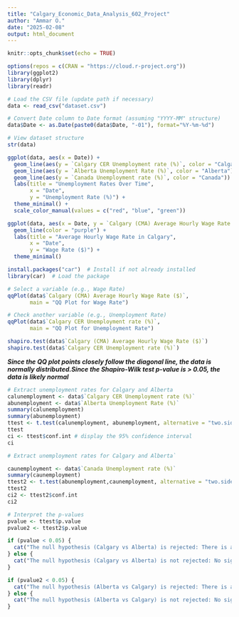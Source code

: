 ---
title: "Calgary_Economic_Data_Analysis_602_Project"
author: "Ammar O."
date: "2025-02-08"
output: html_document
---

```{r setup, include=FALSE}
knitr::opts_chunk$set(echo = TRUE)
```

```{r}
options(repos = c(CRAN = "https://cloud.r-project.org"))
library(ggplot2)
library(dplyr)
library(readr)


```

```{r}
# Load the CSV file (update path if necessary)
data <- read_csv("dataset.csv")

# Convert Date column to Date format (assuming "YYYY-MM" structure)
data$Date <- as.Date(paste0(data$Date, "-01"), format="%Y-%m-%d")

# View dataset structure
str(data)

```

```{r}
ggplot(data, aes(x = Date)) +
  geom_line(aes(y = `Calgary CER Unemployment rate (%)`, color = "Calgary CER")) +
  geom_line(aes(y = `Alberta Unemployment Rate (%)`, color = "Alberta")) +
  geom_line(aes(y = `Canada Unemployment rate (%)`, color = "Canada")) +
  labs(title = "Unemployment Rates Over Time",
       x = "Date",
       y = "Unemployment Rate (%)") +
  theme_minimal() +
  scale_color_manual(values = c("red", "blue", "green"))

```

```{r}
ggplot(data, aes(x = Date, y = `Calgary (CMA) Average Hourly Wage Rate ($)`)) +
  geom_line(color = "purple") +
  labs(title = "Average Hourly Wage Rate in Calgary",
       x = "Date",
       y = "Wage Rate ($)") +
  theme_minimal()

```

```{r}
install.packages("car")  # Install if not already installed
library(car)  # Load the package

# Select a variable (e.g., Wage Rate)
qqPlot(data$`Calgary (CMA) Average Hourly Wage Rate ($)`, 
       main = "QQ Plot for Wage Rate")

# Check another variable (e.g., Unemployment Rate)
qqPlot(data$`Calgary CER Unemployment rate (%)`, 
       main = "QQ Plot for Unemployment Rate")

```

```{r}
shapiro.test(data$`Calgary (CMA) Average Hourly Wage Rate ($)`)
shapiro.test(data$`Calgary CER Unemployment rate (%)`)

```
***Since the QQ plot points closely follow the diagonal line, the data is normally distributed.Since the Shapiro-Wilk test p-value is > 0.05, the data is likely normal***

```{r}


# Extract unemployment rates for Calgary and Alberta
calunemployment <- data$`Calgary CER Unemployment rate (%)`
abunemployment <- data$`Alberta Unemployment Rate (%)`
summary(calunemployment)
summary(abunemployment)
ttest <- t.test(calunemployment, abunemployment, alternative = "two.sided")#perform ttest
ttest
ci <- ttest$conf.int # display the 95% confidence interval
ci


```


```{r}

# Extract unemployment rates for Calgary and Alberta`

caunemployment <- data$`Canada Unemployment rate (%)`
summary(caunemployment)
ttest2 <- t.test(abunemployment,caunemployment, alternative = "two.sided")
ttest2
ci2 <- ttest2$conf.int
ci2

```

```{r}
# Interpret the p-values
pvalue <- ttest$p.value
pvalue2 <- ttest2$p.value

if (pvalue < 0.05) {
  cat("The null hypothesis (Calgary vs Alberta) is rejected: There is a significant difference in the mean unemployment rates.\n")
} else {
  cat("The null hypothesis (Calgary vs Alberta) is not rejected: No significant difference in the mean unemployment rates.\n")
}

if (pvalue2 < 0.05) {
  cat("The null hypothesis (Alberta vs Calgary) is rejected: There is a significant difference in the mean unemployment rates.\n")
} else {
  cat("The null hypothesis (Alberta vs Calgary) is not rejected: No significant difference in the mean unemployment rates.\n")
}

```

